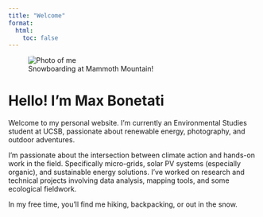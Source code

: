 ```yaml
---
title: "Welcome"
format:
  html:
    toc: false
---
```


![Snowboarding at Mammoth Mountain!](Photos/Intro.jpg){alt="Photo of me" style="border-radius: 7%; display: block; margin: 0 auto;" fig-align="left"}

# Hello! I'm Max Bonetati

Welcome to my personal website. I’m currently an Environmental Studies student at UCSB, passionate about renewable energy, photography, and outdoor adventures.

I’m passionate about the intersection between climate action and hands-on work in the field. Specifically micro-grids, solar PV systems (especially organic), and sustainable energy solutions. I’ve worked on research and technical projects involving data analysis, mapping tools, and some ecological fieldwork.

In my free time, you’ll find me hiking, backpacking, or out in the snow.
